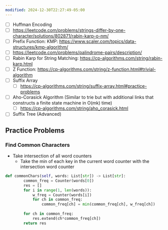```yaml
---
modified: 2024-12-30T22:27:49-05:00
---
```


- [ ] Huffman Encoding
- [ ] https://leetcode.com/problems/strings-differ-by-one-character/solutions/802871/rabin-karp-o-nm/
- [ ] Prefix Function: KMP: https://www.scaler.com/topics/data-structures/kmp-algorithm/
- [ ] https://leetcode.com/problems/palindrome-pairs/description/
- [ ] Rabin Karp for String Matching: https://cp-algorithms.com/string/rabin-karp.html
- [ ] Z Function: https://cp-algorithms.com/string/z-function.html#trivial-algorithm
- [ ] Suffix Array
	- [ ] https://cp-algorithms.com/string/suffix-array.html#practice-problems
- [ ] Aho-Corasick Algorithm (Similar to trie but with additional links that constructs a finite state machine in O(mk) time)
	- [ ] https://cp-algorithms.com/string/aho_corasick.html
- [ ] Suffix Tree (Advanced)

## Practice Problems
### Find Common Characters
- Take intersection of all word counters
	- Take the min of each key in the current word counter with the intersection word counter
```python
def commonChars(self, words: List[str]) -> List[str]:
        common_freq = Counter(words[0])
        res = []
        for i in range(1, len(words)):
            w_freq = Counter(words[i])
            for ch in common_freq:
                common_freq[ch] = min(common_freq[ch], w_freq[ch])
        
        for ch in common_freq:
            res.extend(ch*common_freq[ch])
        return res
```
